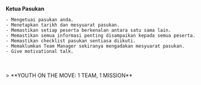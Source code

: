 
<GuideHeader id="12"/>

<NextImage
    src="/images/guide/Ketua.jpeg"
    alt="kembelia42"
    width="80"
    height="40"
/>

**Ketua Pasukan**
<br/>
````
- Mengetuai pasukan anda.
- Menetapkan tarikh dan mesyuarat pasukan.
- Memastikan setiap peserta berkenalan antara satu sama lain.
- Memastikan semua informasi penting disampaikan kepada semua peserta.
- Memastikan checklist pasukan sentiasa diikuti.
- Memaklumkan Team Manager sekiranya mengadakan mesyuarat pasukan.
- Give motivational talk. 
````

<br/>
<br/>
> **YOUTH ON THE MOVE: 1 TEAM, 1 MISSION**